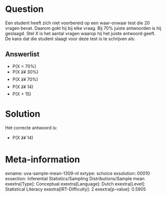 Question
========

Een student heeft zich niet voorbereid op een waar-onwaar test die 20
vragen bevat. Daarom gokt hij bij elke vraag. Bij 70% juiste antwoorden
is hij geslaagd. Stel *X* is het aantal vragen waarop hij het juiste
antwoord geeft. De kans dat die student slaagt voor deze test is te
schrijven als:

Answerlist
----------

* P(X = 70%)
* P(X â¥ 30%)
* P(X â¥ 70%)
* P(X â¥ 14)
* P(X > 15)

Solution
========

Het correcte antwoord is: 

* P(X â¥ 14)

Meta-information
================
exname: uva-sample-mean-1309-nl
extype: schoice
exsolution: 00010
exsection: Inferential Statistics/Sampling Distributions/Sample mean
exextra[Type]: Conceptual
exextra[Language]: Dutch
exextra[Level]: Statistical Literacy
exextra[IRT-Difficulty]: 2
exextra[p-value]: 0.5905
